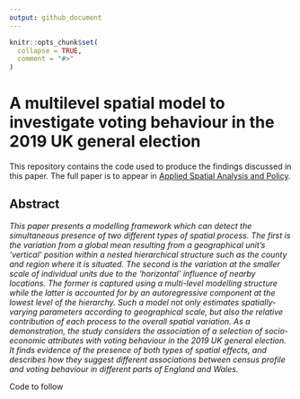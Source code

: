 ```yaml
---
output: github_document
---
```


<!-- README.md is generated from README.Rmd. Please edit that file -->

```r
knitr::opts_chunk$set(
  collapse = TRUE,
  comment = "#>"
)
```

# A multilevel spatial model to investigate voting behaviour in the 2019 UK general election

<!-- badges: start -->

<!-- badges: end -->

This repository contains the code used to produce the findings discussed in this paper. The full paper is to appear in [Applied Spatial Analysis and Policy](https://link.springer.com/journal/12061).

## Abstract

*This paper presents a modelling framework which can detect the simultaneous presence of two different types of spatial process. The first is the variation from a global mean resulting from a geographical unit's 'vertical' position within a nested hierarchical structure such as the county and region where it is situated. The second is the variation at the smaller scale of individual units due to the 'horizontal' influence of nearby locations. The former is captured using a multi-level modelling structure while the latter is accounted for by an autoregressive component at the lowest level of the hierarchy. Such a model not only estimates spatially-varying parameters according to geographical scale, but also the relative contribution of each process to the overall spatial variation. As a demonstration, the study considers the association of a selection of socio-economic attributes with voting behaviour in the 2019 UK general election. It finds evidence of the presence of both types of spatial effects, and describes how they suggest different associations between census profile and voting behaviour in different parts of England and Wales.*

Code to follow
